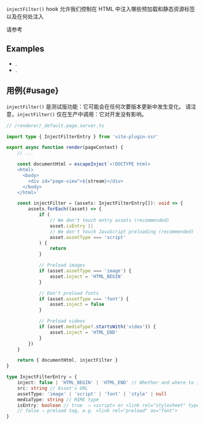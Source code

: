 
`injectFilter()` hook 允许我们控制在 HTML 中注入哪些预加载和静态资源标签以及在何处注入

请参考 <Link href="/preload" />

## Examples

- <Link href='/examples/custom-preload/renderer/_default.page.server.tsx' />.
- <Link href='/test/preload/renderer/_default.page.server.tsx' />.

## 用例{#usage}

<Note type='warning'>`injectFilter()` 是测试版功能：它可能会在任何次要版本更新中发生变化。</Note>
<Note type='warning'>请注意，`injectFilter()` 仅在生产中调用：它对开发没有影响。</Note>

```ts
// /renderer/_default.page.server.ts

import type { InjectFilterEntry } from 'vite-plugin-ssr'

export async function render(pageContext) {
	// ...

	const documentHtml = escapeInject`<!DOCTYPE html>
    <html>
      <body>
        <div id="page-view">${stream}</div>
      </body>
    </html>`

	const injectFilter = (assets: InjectFilterEntry[]): void => {
		assets.forEach((asset) => {
			if (
				// We don't touch entry assets (recommended)
				asset.isEntry ||
				// We don't touch JavaScript preloading (recommended)
				asset.assetType === 'script'
			) {
				return
			}

			// Preload images
			if (asset.assetType === 'image') {
				asset.inject = 'HTML_BEGIN'
			}

			// Don't preload fonts
			if (asset.assetType === 'font') {
				asset.inject = false
			}

			// Preload videos
			if (asset.mediaType?.startsWith('video')) {
				asset.inject = 'HTML_END'
			}
		})
	}

	return { documentHtml, injectFilter }
}
```

```ts
type InjectFilterEntry = {
	inject: false | 'HTML_BEGIN' | 'HTML_END' // Whether and where to inject
	src: string // Asset's URL
	assetType: 'image' | 'script' | 'font' | 'style' | null
	mediaType: string // MIME type
	isEntry: boolean // true  ⇒ <script> or <link rel="stylesheet" type="text/css">
	// false ⇒ preload tag, e.g. <link rel="preload" as="font">
}
```
